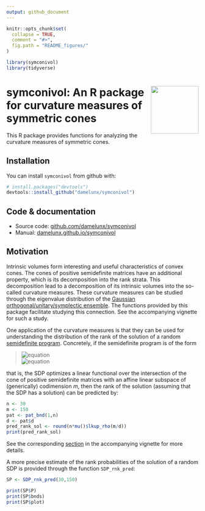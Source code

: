 ```yaml
---
output: github_document
---
```


<!-- README.md is generated from README.Rmd. Please edit that file -->

```r
knitr::opts_chunk$set(
  collapse = TRUE,
  comment = "#>",
  fig.path = "README_figures/"
)
```

```r
library(symconivol)
library(tidyverse)
```

# symconivol:<img src="logo.png" width="125" height="125" align="right"/> An R package for curvature measures of symmetric cones

This R package provides functions for analyzing the curvature measures of symmetric cones.

## Installation

You can install `symconivol` from github with:

```r
# install.packages("devtools")
devtools::install_github("damelunx/symconivol")
```

## Code & documentation

* Source code: [github.com/damelunx/symconivol](http://github.com/damelunx/symconivol)
* Manual: [damelunx.github.io/symconivol](http://damelunx.github.io/symconivol)

## Motivation

Intrinsic volumes form interesting and useful characteristics of convex cones.
The cones of positive semidefinite matrices have an additional property, which
is its decomposition into the rank strata. This decomposition lead to a decomposition
of its intrinsic volumes into the so-called curvature measures. These curvature
measures can be studied through the eigenvalue distribution of the
[Gaussian orthogonal/unitary/symplectic ensemble](https://en.wikipedia.org/wiki/Random_matrix).
The functions provided by this package facilitate studying this connection.
See the accompanying vignette for such a study.

One application of the curvature measures is that they can be used for understanding
the distribution of the rank of the solution of a random
[semidefinite program](https://en.wikipedia.org/wiki/Semidefinite_programming).
Concretely, if the semidefinite program is of the form

> ![equation](README_figures/gif.latex-eq1.gif)  
> ![equation](README_figures/gif.latex-eq2.gif)

that is, the SDP optimizes a linear functional over the intersection of the
cone of positive semidefinite matrices with an affine linear subspace of
(generically) codimension $m$, then the rank of the solution (assuming that the SDP has
a solution) can be predicted by:

```r
n <- 30
m <- 150
pat <- pat_bnd(1,n)
d <- pat$d
pred_rank_sol <- round(n*mu()$lkup_rho(m/d))
print(pred_rank_sol)
```

See the corresponding [section](articles/curv_meas.html#appl_SDP)
in the accompanying vignette for more details.

A more precise estimate of the rank probabilities of the solution of a random
SDP is provided through the function `SDP_rnk_pred`:
```r
SP <- SDP_rnk_pred(30,150)

print(SP$P)
print(SP$bnds)
print(SP$plot)
```




